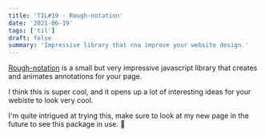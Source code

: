 ```yaml
---
title: 'TIL#19 - Rough-notation'
date: '2021-06-19'
tags: ['til']
draft: false
summary: 'Impressive library that cna improve your website design.'
---
```


[Rough-notation](https://roughnotation.com/) is a small but very impressive javascript library that creates and animates annotations for your page.

I think this is super cool, and it opens up a lot of interesting ideas for your webiste to look very cool.

I'm quite intrigued at trying this, make sure to look at my new page in the future to see this package in use. 🤖
